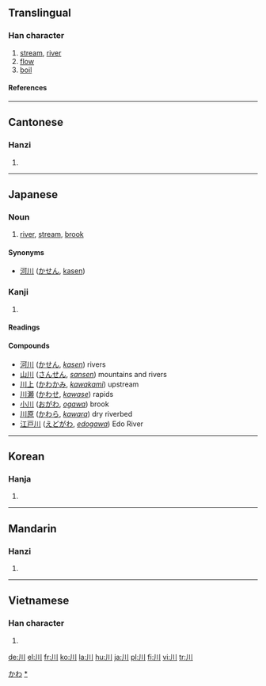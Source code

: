 {{see|巛}}
==Translingual==
{{Han stroke|[[Image:川-order.gif]]}}

===Han character===
{{Han char|rn=47|rad=巛|as=00|sn=3|four=2200<sub>0</sub>|canj=中中中 (LLL)}}

# [[stream]], [[river]]
# [[flow]]
# [[boil]]

====References====
{{Han ref|kx=0323.230|dkj=08673|dj=0624.070|hdz=10032.020|uh=5DDD|ud=24029|bh=A474|bd=42100}}

----

==Cantonese==

===Hanzi===
{{yue-hanzi|jyut=[[cyun1]]|y=[[chyun1]]}}

# {{defn|Cantonese}}

----

==Japanese==

===Noun===
{{ja-noun|k|hira=かわ|rom=kawa}}

# [[river]], [[stream]], [[brook]]

====Synonyms====
*[[河川]] ([[かせん]], [[kasen]])

===Kanji===
{{ja-kanji|grade=1|rs=巛00}}

# {{defn|Japanese}}

====Readings====
{{ja-readings|on=[[せん]] (sen)|kun=[[かわ]] (kawa)}}

====Compounds====
*[[河川]] ([[かせん]], ''[[kasen]]'') rivers
*[[山川]] ([[さんせん]], ''[[sansen]]'') mountains and rivers
*[[川上]] ([[かわかみ]], ''[[kawakami]]'') upstream
*[[川瀬]] ([[かわせ]], ''[[kawase]]'') rapids
*[[小川]] ([[おがわ]], ''[[ogawa]]'') brook
*[[川原]] ([[かわら]], ''[[kawara]]'') dry riverbed
*[[江戸川]] ([[えどがわ]], ''[[edogawa]]'') Edo River

[[Category:1000 Japanese basic words|かわ]]
[[Category:ja:Rivers|*]]

----

==Korean==

===Hanja===
{{ko-hanja|hangeul=천|eumhun=내|rv=cheon|mr=ch'ŏn}}

# {{defn|Korean}}

----

==Mandarin==

===Hanzi===
{{cmn-hanzi|pin=[[chuān]] ([[chuan1]]), [[wú]] ([[wu2]])|wg=ch'uan<sup>1</sup>, wu<sup>2</sup>}}

# {{defn|Mandarin}}

----

==Vietnamese==

===Han character===
{{vi-hantu|[[xuyên]]}}

# {{defn|Vietnamese}}

[[de:川]]
[[el:川]]
[[fr:川]]
[[ko:川]]
[[la:川]]
[[hu:川]]
[[ja:川]]
[[pl:川]]
[[fi:川]]
[[vi:川]]
[[tr:川]]